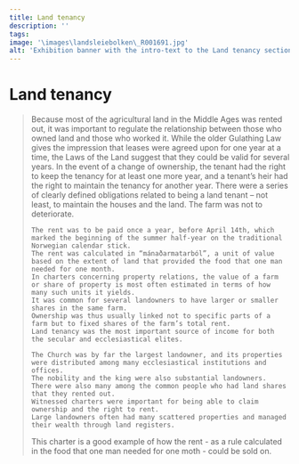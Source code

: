 ```yaml
---
title: Land tenancy
description: ''
tags:
image: '\images\landsleiebolken\_R001691.jpg'
alt: 'Exhibition banner with the intro-text to the Land tenancy section.'
---
```



# Land tenancy

<Blockquote
    quote='“The right to occupy land entails the right to receive rent, and tenancy gives the right to the harvest and all work on the farm that was included in their bargain.”'
    footer='Land Tenancy section, chapter 1' />

<Spacer height={40}/>
<Container stil="initial side">
    Because most of the agricultural land in the Middle Ages was rented out, it was important to regulate the relationship between those who owned land and those who worked it. 
    While the older Gulathing Law gives the impression that leases were agreed upon for one year at a time, the Laws of the Land suggest that they could be valid for several years. 
    In the event of a change of ownership, the tenant had the right to keep the tenancy for at least one more year, and a tenant’s heir had the right to maintain the tenancy for another year. 
    There were a series of clearly defined obligations related to being a land tenant – not least, to maintain the houses and the land. 
    The farm was not to deteriorate. 
    
    The rent was to be paid once a year, before April 14th, which marked the beginning of the summer half-year on the traditional Norwegian calendar stick. 
    The rent was calculated in “mánaðarmatarból”, a unit of value based on the extent of land that provided the food that one man needed for one month. 
    In charters concerning property relations, the value of a farm or share of property is most often estimated in terms of how many such units it yields. 
    It was common for several landowners to have larger or smaller shares in the same farm. 
    Ownership was thus usually linked not to specific parts of a farm but to fixed shares of the farm’s total rent. 
    Land tenancy was the most important source of income for both the secular and ecclesiastical elites. 
    
    The Church was by far the largest landowner, and its properties were distributed among many ecclesiastical institutions and offices. 
    The nobility and the king were also substantial landowners. 
    There were also many among the common people who had land shares that they rented out. 
    Witnessed charters were important for being able to claim ownership and the right to rent. 
    Large landowners often had many scattered properties and managed their wealth through land registers.
</Container>


<Work id="ubb-diplom-0005">
This charter is a good example of how the rent - as a rule calculated in the food that one man needed for one moth - could be sold on.
</Work>
<Spacer height={170}/>